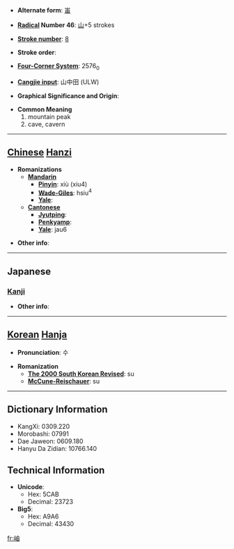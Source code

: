 * '''Alternate form''': [[峀]]

* '''[[Wiktionary:Chinese radical index| Radical]] Number 46''': [[Wiktionary:Chinese radical index 山|山]]+5 strokes

* '''[[Wiktionary:Chinese total strokes index|Stroke number]]''': [[Wiktionary:Chinese total strokes index 8|8]]

* '''Stroke order''': 

* '''[[Wiktionary:Chinese four corner index|Four-Corner System]]''': 2576<sub>0</sub>

* '''[[Wiktionary:Chinese Cangjie index|Cangjie input]]''': 山中田 (ULW)

* '''Graphical Significance and Origin''': 

* '''Common Meaning'''
*#mountain peak
*# cave, cavern


----

== [[Chinese]] [[Hanzi]] ==

* '''Romanizations'''
** '''[[Mandarin]]'''
*** '''[[Pinyin]]''': xiù (xiu4)
*** '''[[Wade-Giles]]''': hsiu<sup>4</sup>
*** '''[[Yale]]''': 
** '''[[Cantonese]]'''
*** '''[[Jyutping]]''':
*** '''[[Penkyamp]]''': 
*** '''[[Yale]]''': jau6

* '''Other info''': 

----

==Japanese==
===[[Kanji]]===
{{kanji|on readings=[[しゅう]] (shū), [[ゆう]] (yū)|kun readings=[[くき]] (kuki), [[みね]] (mine)}}

* '''Other info''':  

----

== [[Korean]] [[Hanja]] ==

* '''Pronunciation''': 수

* '''Romanization'''
** '''[[The 2000 South Korean Revised Romanization|The 2000 South Korean Revised]]''': su
** '''[[McCune-Reischauer]]''': su

----

== Dictionary Information ==

* KangXi: 0309.220
* Morobashi: 07991
* Dae Jaweon: 0609.180
* Hanyu Da Zidian: 10766.140

== Technical Information ==

* '''Unicode''':
** Hex: 5CAB
** Decimal: 23723
* '''Big5''':
** Hex: A9A6
** Decimal: 43430

[[fr:岫]]